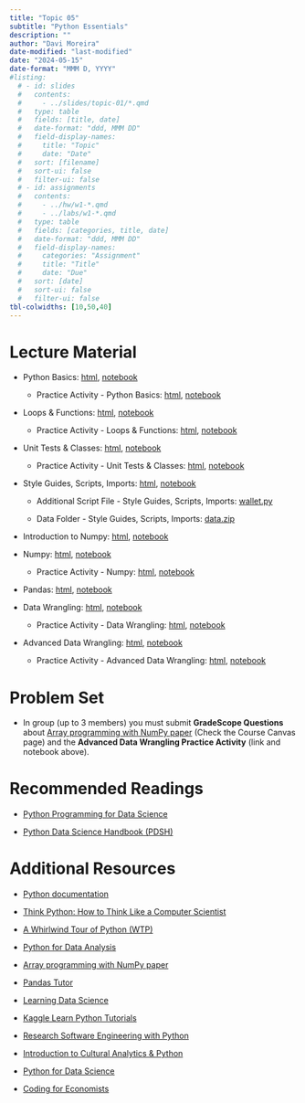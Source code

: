 ```yaml
---
title: "Topic 05"
subtitle: "Python Essentials"
description: ""
author: "Davi Moreira"
date-modified: "last-modified"
date: "2024-05-15"
date-format: "MMM D, YYYY"
#listing:
  # - id: slides
  #   contents:
  #     - ../slides/topic-01/*.qmd
  #   type: table
  #   fields: [title, date]
  #   date-format: "ddd, MMM DD"
  #   field-display-names:
  #     title: "Topic"
  #     date: "Date"
  #   sort: [filename]
  #   sort-ui: false
  #   filter-ui: false
  # - id: assignments
  #   contents:
  #     - ../hw/w1-*.qmd
  #     - ../labs/w1-*.qmd
  #   type: table
  #   fields: [categories, title, date]
  #   date-format: "ddd, MMM DD"
  #   field-display-names:
  #     categories: "Assignment"
  #     title: "Title"
  #     date: "Due"
  #   sort: [date]
  #   sort-ui: false
  #   filter-ui: false
tbl-colwidths: [10,50,40]
---
```


```{=html}
<!---# Slides

-   [Topic 01:Introduction, Set up, IDEs, Command line](/slides/topic-02.html)

--->
```
# Lecture Material

-   Python Basics: [html](/lecture_material/material-topic-05/01-py-basics.html){target="_blank"}, [notebook](https://github.com/davi-moreira/2024Summer1_dsc_emory_qtm_350/blob/main/docs/lecture_material/material-topic-05/_01-py-basics.ipynb){target="_blank"}

    -   Practice Activity - Python Basics: [html](/lecture_material/material-topic-05/01-py-basics-practice.html){target="_blank"}, [notebook](https://github.com/davi-moreira/2024Summer1_dsc_emory_qtm_350/blob/main/docs/lecture_material/material-topic-05/_01-py-basics-practice.ipynb){target="_blank"}

<!---
    -   Practice Activity - Python Basics- Solution: [html](/lecture_material/material-topic-05/01-py-basics-practice-solutions.html){target="_blank"}

--->

-   Loops & Functions: [html](/lecture_material/material-topic-05/02-py-loops-functions.html){target="_blank"}, [notebook](https://github.com/davi-moreira/2024Summer1_dsc_emory_qtm_350/blob/main/docs/lecture_material/material-topic-05/_02-py-loops-functions.ipynb){target="_blank"}

    -   Practice Activity - Loops & Functions: [html](/lecture_material/material-topic-05/02-py-loops-functions-practice.html){target="_blank"}, [notebook](https://github.com/davi-moreira/2024Summer1_dsc_emory_qtm_350/blob/main/docs/lecture_material/material-topic-05/_02-py-loops-functions-practice.ipynb){target="_blank"}

<!---

    -   Practice Activity - Loops & Functions - Solutions: [html](/lecture_material/material-topic-05/02-py-loops-functions-practice-solutions.html){target="_blank"}

--->

-   Unit Tests & Classes: [html](/lecture_material/material-topic-05/03-py-tests-classes.html){target="_blank"}, [notebook](https://github.com/davi-moreira/2024Summer1_dsc_emory_qtm_350/blob/main/docs/lecture_material/material-topic-05/_03-py-tests-classes.ipynb){target="_blank"}

    -   Practice Activity - Unit Tests & Classes: [html](/lecture_material/material-topic-05/03-py-tests-classes-practice.html){target="_blank"}, [notebook](https://github.com/davi-moreira/2024Summer1_dsc_emory_qtm_350/blob/main/docs/lecture_material/material-topic-05/_03-py-tests-classes-practice.ipynb){target="_blank"}

<!---

    -   Practice Activity - Unit Tests & Classes - Solutions: [html](/lecture_material/material-topic-05/03-py-tests-classes-practice-solutions.html){target="_blank"}

--->

-   Style Guides, Scripts, Imports: [html](/lecture_material/material-topic-05/04-py-style-scripts-imports.html){target="_blank"}, [notebook](https://github.com/davi-moreira/2024Summer1_dsc_emory_qtm_350/blob/main/docs/lecture_material/material-topic-05/_04-py-style-scripts-imports.ipynb){target="_blank"}

    -   Additional Script File - Style Guides, Scripts, Imports: [wallet.py](https://github.com/davi-moreira/2024Summer1_dsc_emory_qtm_350/blob/main/docs/lecture_material/material-topic-05/wallet.py){target="_blank"}

    -   Data Folder - Style Guides, Scripts, Imports: [data.zip](https://github.com/davi-moreira/2024Summer1_dsc_emory_qtm_350/blob/main/docs/lecture_material/material-topic-05/data.zip){target="_blank"}

```{=html}
<!---

    -   Practice Activity - Style Guides, Scripts, Imports: [html](/lecture_material/material-topic-05/04-py-style-scripts-imports-practice.html){target="_blank"}, [notebook](https://github.com/davi-moreira/2024Summer1_dsc_emory_qtm_350/blob/main/docs/lecture_material/material-topic-05/_04-py-style-scripts-imports-practice.ipynb){target="_blank"}

    -   Practice Activity - Style Guides, Scripts, Imports - Solutions: [html](/lecture_material/material-topic-05/04-py-style-scripts-imports-practice-solutions.html){target="_blank"}

--->
```
-   Introduction to Numpy: [html](/lecture_material/material-topic-05/05-py-numpy.html){target="_blank"}, [notebook](https://github.com/davi-moreira/2024Summer1_dsc_emory_qtm_350/blob/main/docs/lecture_material/material-topic-05/_05-py-numpy.ipynb){target="_blank"}

-   Numpy: [html](/lecture_material/material-topic-05/06-py-numpy-addendum.html){target="_blank"}, [notebook](https://github.com/davi-moreira/2024Summer1_dsc_emory_qtm_350/blob/main/docs/lecture_material/material-topic-05/_06-py-numpy-addendum.ipynb){target="_blank"}

    -   Practice Activity - Numpy: [html](/lecture_material/material-topic-05/06-py-numpy-practice.html){target="_blank"}, [notebook](https://github.com/davi-moreira/2024Summer1_dsc_emory_qtm_350/blob/main/docs/lecture_material/material-topic-05/_06-py-numpy-practice.ipynb){target="_blank"}

<!---
    -   Practice Activity - Numpy - Solutions: [html](/lecture_material/material-topic-05/06-py-numpy-practice-solutions.html){target="_blank"}

--->

-   Pandas: [html](/lecture_material/material-topic-05/07-py-pandas.html){target="_blank"}, [notebook](https://github.com/davi-moreira/2024Summer1_dsc_emory_qtm_350/blob/main/docs/lecture_material/material-topic-05/_07-py-pandas.ipynb){target="_blank"}

```{=html}
<!---

    -   Practice Activity - Pandas: [html](/lecture_material/material-topic-05/07-py-pandas-practice.html){target="_blank"}, [notebook](https://github.com/davi-moreira/2024Summer1_dsc_emory_qtm_350/blob/main/docs/lecture_material/material-topic-05/_07-py-pandas-practice.ipynb){target="_blank"}


    -   Practice Activity - Pandas - Solutions: [html](/lecture_material/material-topic-05/07-py-pandas-practice-solutions.html){target="_blank"}

--->
```
-   Data Wrangling: [html](/lecture_material/material-topic-05/08-py-wrangling-basics.html){target="_blank"}, [notebook](https://github.com/davi-moreira/2024Summer1_dsc_emory_qtm_350/blob/main/docs/lecture_material/material-topic-05/_08-py-wrangling-basics.ipynb){target="_blank"}

    -   Practice Activity - Data Wrangling: [html](/lecture_material/material-topic-05/08-py-wrangling-basics-practice.html){target="_blank"}, [notebook](https://github.com/davi-moreira/2024Summer1_dsc_emory_qtm_350/blob/main/docs/lecture_material/material-topic-05/_08-py-wrangling-basics-practice.ipynb){target="_blank"}

<!---

    -   Practice Activity - Data Wrangling - Solutions: [html](/lecture_material/material-topic-05/08-py-wrangling-basics-practice-solutions.html){target="_blank"}

--->

-   Advanced Data Wrangling: [html](/lecture_material/material-topic-05/09-py-wrangling-advanced.html){target="_blank"}, [notebook](https://github.com/davi-moreira/2024Summer1_dsc_emory_qtm_350/blob/main/docs/lecture_material/material-topic-05/_09-py-wrangling-advanced.ipynb){target="_blank"}

    -   Practice Activity - Advanced Data Wrangling: [html](/lecture_material/material-topic-05/09-py-wrangling-advanced-practice.html){target="_blank"}, [notebook](https://github.com/davi-moreira/2024Summer1_dsc_emory_qtm_350/blob/main/docs/lecture_material/material-topic-05/_09-py-wrangling-advanced-practice.ipynb){target="_blank"}

<!---

    -   Practice Activity - Advanced Data Wrangling - Solutions: [html](/lecture_material/material-topic-05/09-py-wrangling-advanced-practice-solutions.html){target="_blank"}

--->

# Problem Set

-   In group (up to 3 members) you must submit **GradeScope Questions** about [Array programming with NumPy paper](https://www.nature.com/articles/s41586-020-2649-2){target="_blank"} (Check the Course Canvas page) and the **Advanced Data Wrangling Practice Activity** (link and notebook above).

# Recommended Readings

-   [Python Programming for Data Science](https://www.tomasbeuzen.com/python-programming-for-data-science/README.html){target="_blank"}

-   [Python Data Science Handbook (PDSH)](https://github.com/jakevdp/PythonDataScienceHandbook){target="_blank"}

# Additional Resources

-   [Python documentation](https://docs.python.org/3/index.html){target="_blank"}

-   [Think Python: How to Think Like a Computer Scientist](https://greenteapress.com/wp/think-python/){target="_blank"}

-   [A Whirlwind Tour of Python (WTP)](https://jakevdp.github.io/WhirlwindTourOfPython/index.html){target="_blank"}

-   [Python for Data Analysis](https://wesmckinney.com/book/){target="_blank"}

-   [Array programming with NumPy paper](https://www.nature.com/articles/s41586-020-2649-2){target="_blank"}

-   [Pandas Tutor](https://pandastutor.com/index.html)

-   [Learning Data Science](https://www.oreilly.com/library/view/learning-data-science/9781098112998/)

-   [Kaggle Learn Python Tutorials](https://www.kaggle.com/learn/python){target="_blank"}

-   [Research Software Engineering with Python](https://merely-useful.tech/py-rse/index.html)

-   [Introduction to Cultural Analytics & Python](https://melaniewalsh.github.io/Intro-Cultural-Analytics/welcome.html)

-   [Python for Data Science](https://aeturrell.github.io/python4DS/welcome.html)

-   [Coding for Economists](https://aeturrell.github.io/coding-for-economists/intro.htm)
